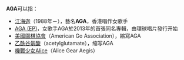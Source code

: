 '''AGA'''可以指：

*[[江海迦|江海迦]]（1988年－），藝名'''AGA'''，香港唱作女歌手
*[[AGA_(EP)|AGA (EP)]]，女歌手AGA於2013年的首張同名專輯，由環球唱片發行开始
*[[美國圍棋協會|美國圍棋協會]]（American Go Association），縮寫AGA
*[[乙酰谷氨酸|乙酰谷氨酸]]（acetylglutamate），缩写AGA
*[[機戰少女Alice|機戰少女Alice]]（Alice Gear Aegis）

{{Disambig|Cat=三字拉丁字母縮寫消歧義}}